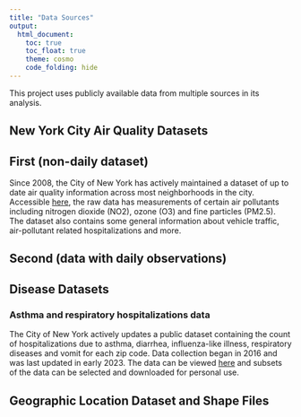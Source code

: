 ```yaml
---
title: "Data Sources"
output: 
  html_document:
    toc: true
    toc_float: true
    theme: cosmo
    code_folding: hide
---
```


This project uses publicly available data from multiple sources in its analysis.

## New York City Air Quality Datasets

## First (non-daily dataset)

Since 2008, the City of New York has actively maintained a dataset of up to date air quality information across most neighborhoods in the city. Accessible [here](https://data.cityofnewyork.us/Environment/Air-Quality/c3uy-2p5r), the raw data has measurements of certain air pollutants including nitrogen dioxide (NO2), ozone (O3) and fine particles (PM2.5). The dataset also contains some general information about vehicle traffic, air-pollutant related hospitalizations and more.

## Second (data with daily observations)

## Disease Datasets

### Asthma and respiratory hospitalizations data

The City of New York actively updates a public dataset containing the count of hospitalizations due to asthma, diarrhea, influenza-like illness, respiratory diseases and vomit for each zip code. Data collection began in 2016 and was last updated in early 2023. The data can be viewed [here](https://a816-health.nyc.gov/hdi/epiquery/visualizations?PageType=ps&PopulationSource=Syndromic) and subsets of the data can be selected and downloaded for personal use.

## Geographic Location Dataset and Shape Files



